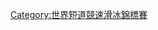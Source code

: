 {{Navbox
|name    = 世界短道速滑锦标赛男子全能冠军
|title   = [[世界短道速滑锦标赛|世界短道速滑锦标赛男子全能冠军]]
|titlestyle = background:#EEDD82;
|bodyclass = hlist
|list1   = 
* 1976：[[阿兰·拉特利]]
* 1977：[[加埃唐·布歇]]
* 1978：[[詹姆斯·林奇]]
* 1979：[[户田博司]]
* 1980：[[加埃唐·布歇]]
* 1981：[[本诺·巴里尔]]
* 1982：[[噶·达格诺]]
* 1983：[[路易·格伦奈尔]]
* 1984：[[噶·达格诺]]
* 1985：[[河合季信]]
* 1986：[[石原辰义]]
* 1987：[[米歇尔·戴尼奥]]/[[河合季信]]
* 1988：[[皮特·范·德·维尔德]]
* 1989：[[米歇尔·戴尼奥]]
* 1990：[[李准镐]]
* 1991：[[威尔夫·奥雷利]]
* 1992：[[金琪焄]]
* 1993–1994：[[马克·加尼翁]]
* 1995：[[蔡智薰]]
* 1996：[[马克·加尼翁]]
* 1997：[[金东圣]]
* 1998：[[马克·加尼翁]]
* 1999：[[李佳军]]
* 2000：[[闵龙]]
* 2001：[[李佳军]]
* 2002：[[金东圣]]
* 2003–2007：[[维克多·安|安贤洙]]
* 2008：[[阿波罗·安东·奥诺]]
* 2009–2010：[[李昊锡]]
* 2011：[[卢珍圭]]
* 2012：[[郭润起]]
* 2013：[[辛达吾]]
* 2014：[[维克多·安]]
* 2015：[[欣基·克内赫特]]
* 2016：[[韩天宇]]
* 2017：[[徐怡拉]]
* 2018：[[夏尔·阿默兰]]
* 2019：[[林孝埈|林孝俊]]
* 2020：取消
* 2021–2022：[[刘少昂]]
}}<noinclude>
{{collapsible option}}
[[Category:世界短道競速滑冰錦標賽]]
</noinclude>